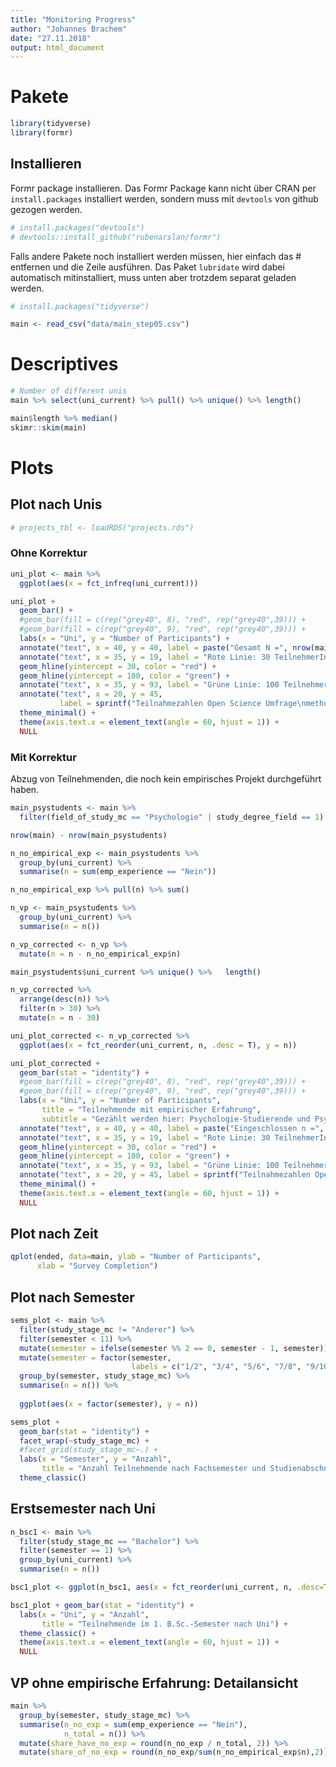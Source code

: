 ```yaml
---
title: "Monitoring Progress"
author: "Johannes Brachem"
date: "27.11.2018"
output: html_document
---
```


# Pakete

```r
library(tidyverse)
library(formr)
```


## Installieren
Formr package installieren. Das Formr Package kann nicht über CRAN per `install.packages` installiert werden, sondern muss mit `devtools` von github gezogen werden.

```r
# install.packages("devtools")
# devtools::install_github("rubenarslan/formr")
```

Falls andere Pakete noch installiert werden müssen, hier einfach das # entfernen und die Zeile ausführen. Das Paket `lubridate` wird dabei automatisch mitinstalliert, muss unten aber trotzdem separat geladen werden.
```r
# install.packages("tidyverse")
```

```r
main <- read_csv("data/main_step05.csv")
```



# Descriptives

```r
# Number of different unis
main %>% select(uni_current) %>% pull() %>% unique() %>% length()

main$length %>% median()
skimr::skim(main)
```

# Plots
## Plot nach Unis
```r
# projects_tbl <- loadRDS("projects.rds")
```

### Ohne Korrektur
```r
uni_plot <- main %>%
  ggplot(aes(x = fct_infreq(uni_current)))

uni_plot +
  geom_bar() +
  #geom_bar(fill = c(rep("grey40", 8), "red", rep("grey40",39))) +
  #geom_bar(fill = c(rep("grey40", 9), "red", rep("grey40",39))) +
  labs(x = "Uni", y = "Number of Participants") +
  annotate("text", x = 40, y = 40, label = paste("Gesamt N =", nrow(main))) +
  annotate("text", x = 35, y = 19, label = "Rote Linie: 30 TeilnehmerInnen\n Ab 30 TeilnehmerInnen pro Uni können\nwir die Daten sinnvoll auswerten") +
  geom_hline(yintercept = 30, color = "red") +
  geom_hline(yintercept = 100, color = "green") +
  annotate("text", x = 35, y = 93, label = "Grüne Linie: 100 TeilnehmerInnen") +
  annotate("text", x = 20, y = 45,
           label = sprintf("Teilnahmezahlen Open Science Umfrage\nmethoden.formr.org\nStand: %s", Sys.Date())) +
  theme_minimal() +
  theme(axis.text.x = element_text(angle = 60, hjust = 1)) +
  NULL
```

### Mit Korrektur
Abzug von Teilnehmenden, die noch kein empirisches Projekt durchgeführt haben.

```r
main_psystudents <- main %>% 
  filter(field_of_study_mc == "Psychologie" | study_degree_field == 1)

nrow(main) - nrow(main_psystudents)

n_no_empirical_exp <- main_psystudents %>% 
  group_by(uni_current) %>% 
  summarise(n = sum(emp_experience == "Nein"))

n_no_empirical_exp %>% pull(n) %>% sum()

n_vp <- main_psystudents %>% 
  group_by(uni_current) %>% 
  summarise(n = n())

n_vp_corrected <- n_vp %>% 
  mutate(n = n - n_no_empirical_exp$n)

main_psystudents$uni_current %>% unique() %>%   length()
```

```r
n_vp_corrected %>% 
  arrange(desc(n)) %>% 
  filter(n > 30) %>% 
  mutate(n = n - 30)
```


```r
uni_plot_corrected <- n_vp_corrected %>% 
  ggplot(aes(x = fct_reorder(uni_current, n, .desc = T), y = n))

uni_plot_corrected + 
  geom_bar(stat = "identity") + 
  #geom_bar(fill = c(rep("grey40", 8), "red", rep("grey40",39))) +
  #geom_bar(fill = c(rep("grey40", 9), "red", rep("grey40",39))) +
  labs(x = "Uni", y = "Number of Participants", 
       title = "Teilnehmende mit empirischer Erfahrung",
       subtitle = "Gezählt werden hier: Psychologie-Studierende und Psycholog*innen, die 2017 oder 2018 ihren Abschluss gemacht haben.") +
  annotate("text", x = 40, y = 40, label = paste("Eingeschlossen n =", sum(n_vp_corrected$n), "\n Ausgeschlossen n = ", sum(n_no_empirical_exp$n))) +
  annotate("text", x = 35, y = 19, label = "Rote Linie: 30 TeilnehmerInnen\n Ab 30 TeilnehmerInnen pro Uni können\nwir die Daten sinnvoll auswerten") +
  geom_hline(yintercept = 30, color = "red") +
  geom_hline(yintercept = 100, color = "green") +
  annotate("text", x = 35, y = 93, label = "Grüne Linie: 100 TeilnehmerInnen") +
  annotate("text", x = 20, y = 45, label = sprintf("Teilnahmezahlen Open Science Umfrage\nmethoden.formr.org\nStand: %s", Sys.Date())) +
  theme_minimal() +
  theme(axis.text.x = element_text(angle = 60, hjust = 1)) +
  NULL
```

## Plot nach Zeit
```r
qplot(ended, data=main, ylab = "Number of Participants", 
      xlab = "Survey Completion")
```

## Plot nach Semester
```r
sems_plot <- main %>% 
  filter(study_stage_mc != "Anderer") %>% 
  filter(semester < 11) %>% 
  mutate(semester = ifelse(semester %% 2 == 0, semester - 1, semester)) %>% 
  mutate(semester = factor(semester, 
                           labels = c("1/2", "3/4", "5/6", "7/8", "9/10"))) %>% 
  group_by(semester, study_stage_mc) %>% 
  summarise(n = n()) %>% 
  
  ggplot(aes(x = factor(semester), y = n))

sems_plot + 
  geom_bar(stat = "identity") +
  facet_wrap(~study_stage_mc) +
  #facet_grid(study_stage_mc~.) +
  labs(x = "Semester", y = "Anzahl", 
       title = "Anzahl Teilnehmende nach Fachsemester und Studienabschnitt") +
  theme_classic()
```


## Erstsemester nach Uni
```r
n_bsc1 <- main %>% 
  filter(study_stage_mc == "Bachelor") %>% 
  filter(semester == 1) %>% 
  group_by(uni_current) %>% 
  summarise(n = n())

bsc1_plot <- ggplot(n_bsc1, aes(x = fct_reorder(uni_current, n, .desc=T), y = n))

bsc1_plot + geom_bar(stat = "identity") +
  labs(x = "Uni", y = "Anzahl", 
       title = "Teilnehmende im 1. B.Sc.-Semester nach Uni") +
  theme_classic() +
  theme(axis.text.x = element_text(angle = 60, hjust = 1)) +
  NULL
```

## VP ohne empirische Erfahrung: Detailansicht
```r
main %>% 
  group_by(semester, study_stage_mc) %>% 
  summarise(n_no_exp = sum(emp_experience == "Nein"),
            n_total = n()) %>% 
  mutate(share_have_no_exp = round(n_no_exp / n_total, 2)) %>% 
  mutate(share_of_no_exp = round(n_no_exp/sum(n_no_empirical_exp$n),2))
```





